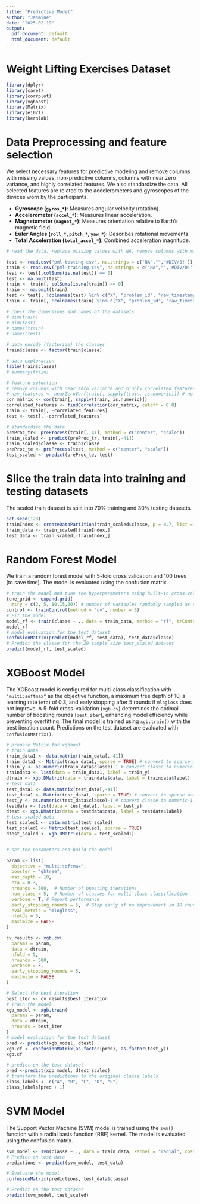 ```yaml
---
title: "Predictive Model"
author: "Jasmine"
date: "2025-02-19"
output:
  pdf_document: default
  html_document: default
---
```


# Weight Lifting Exercises Dataset 

```r
library(dplyr)
library(caret)
library(corrplot)
library(xgboost)
library(Matrix)
library(e1071)
library(kernlab)

```

# Data Preprocessing and feature selection
We select necessary features for predictive modeling and remove columns with missing values, non-predictive columns, columns with near zero variance, and highly correlated features. We also standardize the data.
All selected features are related to the accelerometers and gyroscopes of the devices worn by the participants. 

- **Gyroscope (`gyros_*`)**: Measures angular velocity (rotation).
- **Accelerometer (`accel_*`)**: Measures linear acceleration.
- **Magnetometer (`magnet_*`)**: Measures orientation relative to Earth's magnetic field.
- **Euler Angles (`roll_*`, `pitch_*`, `yaw_*`)**: Describes rotational movements.
- **Total Acceleration (`total_accel_*`)**: Combined acceleration magnitude.

```r
# read the data, replace missing values with NA, remove columns with missing values and drop non-predictive columns

test <- read.csv("pml-testing.csv", na.strings = c("NA","",'#DIV/0!'))
train <- read.csv("pml-training.csv", na.strings = c("NA","",'#DIV/0!'))
test <- test[,colSums(is.na(test)) == 0]
test <- na.omit(test)
train <- train[, colSums(is.na(train)) == 0]
train <- na.omit(train)
test <- test[, !colnames(test) %in% c("X", "problem_id", "raw_timestamp_part_1", "raw_timestamp_part_2", "cvtd_timestamp", "new_window", "num_window")]
train <- train[, !colnames(train) %in% c("X", "problem_id", "raw_timestamp_part_1", "raw_timestamp_part_2", "cvtd_timestamp", "new_window", "num_window")]

# check the dimensions and names of the datasets
# dim(train)
# dim(test)
# names(train)
# names(test)

# data encode (factorize) the classes
train$classe <- factor(train$classe)

# data exploration
table(train$classe)
# summary(train)

# feature selection
# remove columns with near zero variance and highly correlated features
# nzv_features <- nearZeroVar(train[, sapply(train, is.numeric)]) # no near zero variance features
cor_matrix <- cor(train[, sapply(train, is.numeric)])
correlated_features <- findCorrelation(cor_matrix, cutoff = 0.8)
train <- train[, -correlated_features]
test <- test[, -correlated_features]

# standardize the data
preProc_tr<- preProcess(train[,-41], method = c("center", "scale"))
train_scaled <- predict(preProc_tr, train[,-41])
train_scaled$classe <- train$classe
preProc_te <- preProcess(test, method = c("center", "scale"))
test_scaled <- predict(preProc_te, test)

```
# Slice the train data into training and testing datasets
The scaled train dataset is split into 70% training and 30% testing datasets.

```r
set.seed(123)
trainIndex <- createDataPartition(train_scaled$classe, p = 0.7, list = FALSE)
train_data <- train_scaled[trainIndex,]
test_data <- train_scaled[-trainIndex,]
```

# Random Forest Model
We train a random forest model with 5-fold cross validation and 100 trees (to save time). The model is evaluated using the confusion matrix.

```r
# train the model and tune the hyperparameters using built-in cross-validation
tune_grid <- expand.grid(
  mtry = c(2, 5, 10,15,20)) # number of variables randomly sampled as candidates at each split
control <- trainControl(method = "cv", number = 5)
# Fit the model
model_rf <- train(classe ~ ., data = train_data, method = "rf", trControl = control, tuneGrid = tune_grid,ntree = 100)
model_rf
# model evaluation for the test dataset
confusionMatrix(predict(model_rf, test_data), test_data$classe)
# Predict the classe for the 20 sample size test_scaled dataset
predict(model_rf, test_scaled)
```

# XGBoost Model
The XGBoost model is configured for multi-class classification with `"multi:softmax"` as the objective function, a maximum tree depth of 10, a learning rate (`eta`) of 0.3, and early stopping after 5 rounds if `mlogloss` does not improve. A 5-fold cross-validation (`xgb.cv`) determines the optimal number of boosting rounds (`best_iter`), enhancing model efficiency while preventing overfitting. The final model is trained using `xgb.train()` with the best iteration count. Predictions on the test dataset are evaluated with `confusionMatrix()`.

```r
# prepare Matrix for xgboost
# train data
train_data1 <- data.matrix(train_data[,-41])
train_data1 <- Matrix(train_data1, sparse = TRUE) # convert to sparse matrix
train_y <- as.numeric(train_data$classe)-1 # convert classe to numeric-1, as xgboost requires labels to start from 0
traindata <- list(data = train_data1, label = train_y)
dtrain <- xgb.DMatrix(data = traindata$data, label = traindata$label)
# test data
test_data1 <- data.matrix(test_data[,-41])
test_data1 <- Matrix(test_data1, sparse = TRUE) # convert to sparse matrix
test_y <- as.numeric(test_data$classe)-1 # convert classe to numeric-1, as xgboost requires labels to start from 0
testdata <- list(data = test_data1, label = test_y)
dtest <- xgb.DMatrix(data = testdata$data, label = testdata$label)
# test scaled data
test_scaled1 <- data.matrix(test_scaled)
test_scaled1 <- Matrix(test_scaled1, sparse = TRUE) 
dtest_scaled <- xgb.DMatrix(data = test_scaled1)


# set the parameters and build the model

param <- list(
  objective = "multi:softmax",
  booster = "gbtree",
  max_depth = 10,
  eta = 0.3,
  nrounds = 500,  # Number of boosting iterations
  num_class = 5,  # Number of classes for multi-class classification
  verbose = T, # Report performance
  early_stopping_rounds = 5,  # Stop early if no improvement in 10 rounds
  eval_metric = "mlogloss",
  nfolds = 5,
  maximize = FALSE
)

cv_results <- xgb.cv(
  params = param,
  data = dtrain,
  nfold = 5,
  nrounds = 500,
  verbose = F,
  early_stopping_rounds = 5,
  maximize = FALSE
)

# Select the best iteration
best_iter <- cv_results$best_iteration
# Train the model
xgb_model <- xgb.train(
  params = param,
  data = dtrain,
  nrounds = best_iter
)
# model evaluation for the test dataset
pred <- predict(xgb_model, dtest)
xgb.cf <- confusionMatrix(as.factor(pred), as.factor(test_y))
xgb.cf

# predict on the test dataset
pred <-predict(xgb_model, dtest_scaled)
# transform the predictions to the original classe labels
class_labels <- c("A", "B", "C", "D", "E")
class_labels[pred + 1]
```

# SVM Model
The Support Vector Machine (SVM) model is trained using the `svm()` function with a radial basis function (RBF) kernel. The model is evaluated using the confusion matrix.

```r
svm_model <- svm(classe ~ ., data = train_data, kernel = "radial", cost = 0.5, gamma = 0.1)
# Predict on test data
predictions <- predict(svm_model, test_data)

# Evaluate the model
confusionMatrix(predictions, test_data$classe)

# Predict on the test dataset
predict(svm_model, test_scaled)
```






